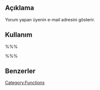 {{Languages|
{{en|Template Tags/wp_dropdown_users}}
{{tr|Tema_Etiketleri/wp_dropdown_users}}
}}

== Açıklama ==
Yorum yapan üyenin e-mail adresini gösterir.

== Kullanım ==
%%%<?php comment_author_email(); ?>%%%

== Benzerler ==

{{Login Tags}}

{{Tag Footer}}

[[Category:Functions]]